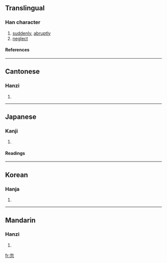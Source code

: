 ==Translingual==
===Han character===
{{Han char|rn=61|rad=心|as=04|sn=8|four=2733<sub>2</sub>|canj=心竹心 (PHP)}}
# [[suddenly]], [[abruptly]]
# [[neglect]]
====References====
{{Han ref|kx=0378.340|dkj=10405|dj=0707.050|hdz=42274.090|uh=5FFD|ud=24573|bh=A9BF|bd=43455}}
----
==Cantonese==
===Hanzi===
{{yue-hanzi|jyut=|y=fat1}}
# {{defn|Cantonese}}
----
==Japanese==
===Kanji===
{{ja-kanji|grade=|rs=心04}}
# {{defn|Japanese}} 
====Readings====
{{ja-readings|on=[[こつ]] (kotsu)|kun=[[ゆるがせに]] (yurugaseni), [[たちまち]] (tachimachi)}}
----
==Korean==
===Hanja===
{{ko-hanja|hangeul=홀|eumhun=|rv=hol|mr=hol|y=hol}}
# {{defn|Korean}}
----
==Mandarin==
===Hanzi===
{{cmn-hanzi|pin=[[hū]] ([[hu1]])|wg=hu<sup>1</sup>}}
# {{defn|Mandarin}}

[[fr:忽]]